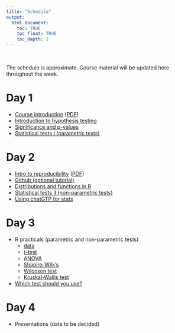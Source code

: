 ```yaml
---
title: "Schedule"
output:
  html_document:
    toc: TRUE
    toc_float: TRUE
    toc_depth: 2
---
```


\

The schedule is approximate.
Course material will be updated here throughout the week.

# Day 1

* [Course introduction](slides/day-01.html) ([PDF](https://drive.google.com/file/d/1X3q9v4Ot0ZR3NUiFp8ntZ-HMYCHrpABa/view?usp=share_link))
* [Introduction to hypothesis testing](slides/day-01.html#hypothesis)
* [Significance and p-values](slides/day-01.html#significance)
* [Statistical tests I (parametric tests)](https://drive.google.com/file/d/17-jhttviYJHSau9b29dRMDelRjqegTU4/view?usp=share_link)

# Day 2

* [Intro to reproducibility](slides/day-02.html) ([PDF](https://drive.google.com/file/d/123MCYQHRwnR3_prbjplxHC1bYIsJ0Vpr/view?usp=share_link))
* [Github (optional tutorial)](https://www.geo.uzh.ch/microsite/reproducible_research/post/rr-rstudio-git/)
* [Distributions and functions in R](https://docs.google.com/presentation/d/1Szc2vO5Jk1D6sYeq90z2mpF8I1Iu0BThYe6GeGQPnXE/edit?usp=sharing)
* [Statistical tests II (non-parametric tests)](https://drive.google.com/file/d/1hAFAzGOl1oEYRN4DCTkE6IeWZqeOIONf/view?usp=share_link)
* [Using chatGTP for stats](slides/day-03.html)

# Day 3

* R practicals (parametric and non-parametric tests)
  * [data](examples/zooid_size.csv) 
  * [*t*-test](examples/t-test.R)
  * [ANOVA](examples/ANOVA.R)
  * [Shapiro-Wilk's](examples/shapiro.R)
  * [Wilcoxon test](examples/wilcoxon.R)
  * [Kruskal-Wallis test](examples/kruskal-wallis.R)

* [Which test should you use?](https://www.scribbr.com/statistics/statistical-tests/)

# Day 4

* Presentations (date to be decided)


